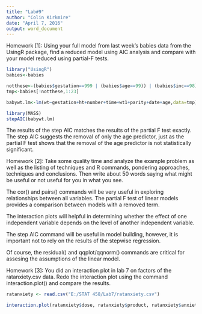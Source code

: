 ```yaml
---
title: "Lab#9"
author: "Colin Kirkmire"
date: "April 7, 2016"
output: word_document
---
```


Homework [1]: Using your full model from last week's babies data from the UsingR package, find a reduced model using AIC analysis and compare with your model reduced using partial-F tests.

```r
library("UsingR")
babies<-babies

notthese<-(babies$gestation==999 | (babies$age==99)) | (babies$inc==98)
tmp<-babies[!notthese,1:23]

babywt.lm<-lm(wt~gestation+ht+number+time+wt1+parity+date+age,data=tmp)

library(MASS)
stepAIC(babywt.lm)
```
The results of the step AIC matches the results of the partial F test exactly. The step AIC suggests the removal of only the age predictor, just as the partial F test shows that the removal of the age predictor is not statistically significant.  


Homework [2]: Take some quality time and analyze the example problem as well as the listing of techniques and R commands, pondering approaches, techniques and conclusions. Then write about 50 words saying what might be useful or not useful for you in what you see.


The cor() and pairs() commands will be very useful in exploring relationships between all variables. The partial F test of linear models provides a comparison between models with a removed term.  

The interaction plots will helpful in determining whether the effect of one independent variable depends on the level of another independent variable.  

The step AIC command will be useful in model building, however, it is important not to rely on the results of the stepwise regression.

Of course, the residual() and qqplot/qqnorm() commands are critical for assesing the assumptions of the linear model.

Homework [3]: You did an interaction plot in lab 7 on factors of the ratanxiety.csv data. Redo the interaction plot using the command interaction.plot() and
compare the results.

```r
ratanxiety <- read.csv("E:/STAT 458/Lab7/ratanxiety.csv")

interaction.plot(ratanxiety$dose, ratanxiety$product, ratanxiety$anxiety, legend=TRUE)
```

